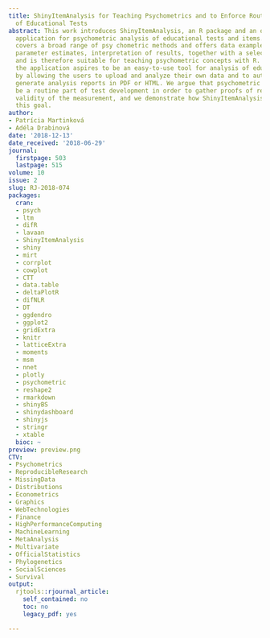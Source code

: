 ```yaml
---
title: ShinyItemAnalysis for Teaching Psychometrics and to Enforce Routine Analysis
  of Educational Tests
abstract: This work introduces ShinyItemAnalysis, an R package and an online shiny
  application for psychometric analysis of educational tests and items. ShinyItemAnalysis
  covers a broad range of psy chometric methods and offers data examples, model equations,
  parameter estimates, interpretation of results, together with a selected R code,
  and is therefore suitable for teaching psychometric concepts with R. Furthermore,
  the application aspires to be an easy-to-use tool for analysis of educational tests
  by allowing the users to upload and analyze their own data and to automatically
  generate analysis reports in PDF or HTML. We argue that psychometric analysis should
  be a routine part of test development in order to gather proofs of reliability and
  validity of the measurement, and we demonstrate how ShinyItemAnalysis may help enforce
  this goal.
author:
- Patrícia Martinková
- Adéla Drabinová
date: '2018-12-13'
date_received: '2018-06-29'
journal:
  firstpage: 503
  lastpage: 515
volume: 10
issue: 2
slug: RJ-2018-074
packages:
  cran:
  - psych
  - ltm
  - difR
  - lavaan
  - ShinyItemAnalysis
  - shiny
  - mirt
  - corrplot
  - cowplot
  - CTT
  - data.table
  - deltaPlotR
  - difNLR
  - DT
  - ggdendro
  - ggplot2
  - gridExtra
  - knitr
  - latticeExtra
  - moments
  - msm
  - nnet
  - plotly
  - psychometric
  - reshape2
  - rmarkdown
  - shinyBS
  - shinydashboard
  - shinyjs
  - stringr
  - xtable
  bioc: ~
preview: preview.png
CTV:
- Psychometrics
- ReproducibleResearch
- MissingData
- Distributions
- Econometrics
- Graphics
- WebTechnologies
- Finance
- HighPerformanceComputing
- MachineLearning
- MetaAnalysis
- Multivariate
- OfficialStatistics
- Phylogenetics
- SocialSciences
- Survival
output:
  rjtools::rjournal_article:
    self_contained: no
    toc: no
    legacy_pdf: yes

---
```


